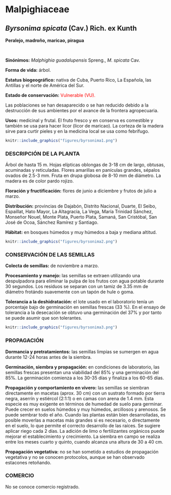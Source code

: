 # Malpighiaceae {.unnumbered}

## *Byrsonima spicata* (Cav.) Rich. ex Kunth {#byrsonia .unnumbered}

::: {.blackbox data-latex=""}
**Peralejo, madroño, maricao, piragua**
:::

<br>

**Sinónimos:** *Malphighia guadalupensis* Spreng., *M. spicata* Cav.

**Forma de vida:** árbol.

**Estatus biogeográfico:** nativa de Cuba, Puerto Rico, La Española, las Antillas y el norte de América del Sur.

**Estado de conservación:** [Vulnerable (VU).]{style="color:red"}

Las poblaciones se han desaparecido o se han reducido debido a la destrucción de sus ambientes por el avance de la frontera agropecuaria.

**Usos:** medicinal y frutal. El fruto fresco y en conserva es comestible y también se usa para hacer licor (licor de maricao). La corteza de la madera sirve para curtir pieles y en la medicina local se usa como febrífugo.

```r
knitr::include_graphics("figures/byrsonima1.png")
```

### DESCRIPCIÓN DE LA PLANTA {.unlisted -}

Árbol de hasta 15 m. Hojas elípticas oblongas de 3-18 cm de largo, obtusas, acuminadas y reticuladas. Flores amarillas en panículas grandes, sépalos ovados de 2.5-3 mm. Fruta en drupa globosa de 8-10 mm de diámetro. La madera es de color pardo rojizo.

**Floración y fructificación:** flores de junio a diciembre y frutos de julio a marzo.

**Distribución:** provincias de Dajabón, Distrito Nacional, Duarte, El Seibo, Espaillat, Hato Mayor, La Altagracia, La Vega, María Trinidad Sánchez, Monseñor Nouel, Monte Plata, Puerto Plata, Samaná, San Cristóbal, San José de Ocoa, Sánchez Ramírez y Santiago.

**Hábitat:** en bosques húmedos y muy húmedos a baja y mediana altitud.

```r
knitr::include_graphics("figures/byrsonima2.png")
```

### CONSERVACIÓN DE LAS SEMILLAS {.unlisted -}

**Colecta de semillas:** de noviembre a marzo.

**Procesamiento y manejo:** las semillas se extraen utilizando una despulpadora para eliminar la pulpa de los frutos con agua potable durante 30 segundos. Los residuos se separan con un tamiz de 3.35 mm de diámetro frotándo suavemente con un tapón de hule o goma.

**Tolerancia a la deshidratación:** el lote usado en el laboratorio tenía un porcentaje bajo de germinación en semillas frescas (33 %). En el ensayo de tolerancia a la desecación se obtuvo una germinación del 37% y por tanto se puede asumir que son tolerantes.

```r
knitr::include_graphics("figures/byrsonima3.png")
```

### PROPAGACIÓN {.unlisted -}

**Dormancia y pretratamientos:** las semillas limpias se sumergen en agua durante 12-24 horas antes de la siembra.

**Germinación, siembra y propagación:** en condiciones de laboratorio, las semillas frescas presentan una viabilidad del 85% y una germinación del 85%. La germinación comienza a los 30-35 días y finaliza a los 60-65 días.

**Propagación y comportamiento en vivero:** las semillas se siembran directamente en macetas (aprox. 30 cm) con un sustrato formado por tierra negra, aserrín y estiércol (2:1:1) o en camas con arena de 1.4 mm. Esta especie es muy exigente en términos de humedad de suelo para germinar. Puede crecer en suelos húmedos y muy húmedos, arcillosos y arenosos. Se puede sembrar todo el año. Cuando las plantas están bien desarrolladas, es posible moverlas a macetas más grandes si es necesario, o directamente en el suelo, lo que permite el correcto desarrollo de las raíces. Se sugiere aplicar riego cada 2 días. La adición de limo o fertilizantes orgánicos puede mejorar el establecimiento y crecimiento. La siembra en campo se realiza entre los meses cuarto y quinto, cuando alcanza una altura de 30 a 40 cm.

**Propagación vegetativa:** no se han sometido a estudios de propagación vegetativa y no se conocen protocolos, aunque se han observado estacones retoñando.

### COMERCIO {.unlisted -}

No se conoce comercio registrado.